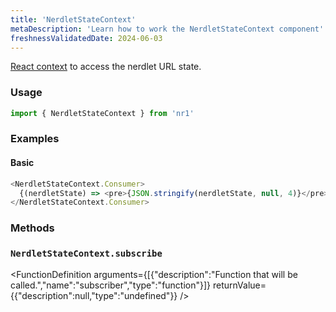 ```yaml
---
title: 'NerdletStateContext'
metaDescription: 'Learn how to work the NerdletStateContext component'
freshnessValidatedDate: 2024-06-03
---
```


[React context](https://reactjs.org/docs/context.html#when-to-use-context) to access the nerdlet URL state.

### Usage

```js
import { NerdletStateContext } from 'nr1'
```

### Examples

#### Basic

```js
<NerdletStateContext.Consumer>
  {(nerdletState) => <pre>{JSON.stringify(nerdletState, null, 4)}</pre>}
</NerdletStateContext.Consumer>
```

### Methods

### `NerdletStateContext.subscribe`

<FunctionDefinition
  arguments={[{"description":"Function that will be called.","name":"subscriber","type":"function"}]}
  returnValue={{"description":null,"type":"undefined"}}
/>
